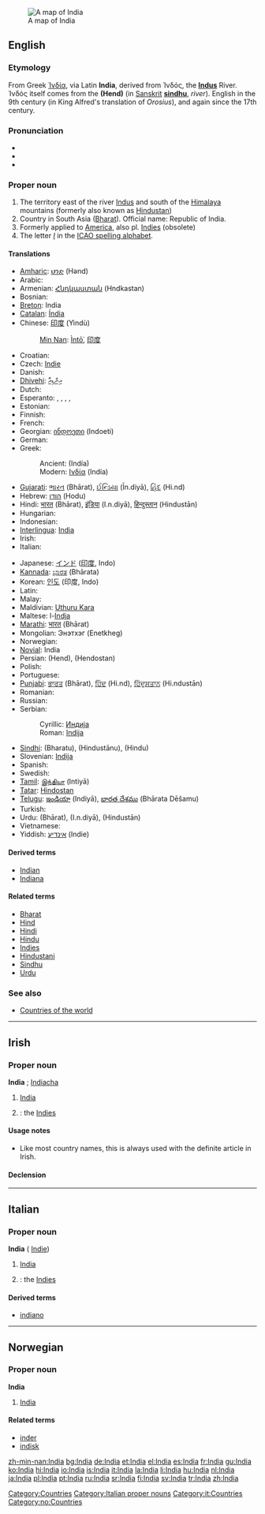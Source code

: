 {{see|india}}
[[Image:Map India.png|thumb|right|A map of India]]
==English==
{{wikipedia}}
{{wikipedia|India (word)}}

===Etymology===
From Greek [[Ἰνδία]], via Latin '''India''', derived from Ἰνδός, the '''[[Indus]]''' River. Ἰνδός itself comes from the {{Pers.}} {{FAchar|[[هند]]}} '''(Hend)''' (in [[Sanskrit]] '''[[sindhu]]''', ''river''). English in the 9th century (in King Alfred's translation of ''Orosius''), and again since the 17th century.

===Pronunciation===
*{{AHD|ĭnʹdēə}}
*{{IPA|/ˈɪndiə/}}
*{{SAMPA|/"Indi@/}}

===Proper noun===
{{en-proper noun}}

# The territory east of the river [[Indus]] and south of the [[Himalaya]] mountains (formerly also known as [[Hindustan]])
# Country in South Asia ([[Bharat]]). Official name: Republic of India.
# Formerly applied to [[America]], also pl. [[Indies]] (obsolete)
# The letter ''[[I]]'' in the [[ICAO spelling alphabet]].

====Translations====
{{trans-top|the country}}
* [[Amharic]]: [[ህንድ]] (Hənd)
* Arabic: {{t-|ar|الهند|tr=al-Hind|sc=ARchar}}
* Armenian: [[Հնդկաստան]] (Hndkastan)
* Bosnian: {{t-|bs|Indija|f}}
* [[Breton]]: India
* [[Catalan]]: [[Índia]] {{f}}
* Chinese: [[印度]] (Yìndù)
*: [[Min Nan]]: [[Ìntō͘]], [[印度]]
* Croatian: {{t+|hr|Indija|f}}
* Czech: [[Indie]] {{f}}
* Danish: {{t-|da|Indien}}
* [[Dhivehi]]: [[އިންޑިއާ]] {{unicode|(Inḋi’ā)}}
* Dutch: {{t+|nl|India}}
* Esperanto: {{t-|eo|Barato|xs=Esperanto}}, {{t-|eo|Hindujo|xs=Esperanto}}, {{t-|eo|Hindio|xs=Esperanto}}, {{t-|eo|Bharato|xs=Esperanto}}, {{t-|eo|Hinda Unio|xs=Esperanto}}
* Estonian: {{t+|et|India}}
* Finnish: {{t+|fi|Intia}}
* French: {{t+|fr|Inde|f}}
* Georgian: [[ინდოეთი]] (Indoeti)
* German: {{t+|de|Indien|n}}
* Greek:
*: Ancient: {{unicode|[[Ἰνδία]]}} (Indía) {{f}}
*: Modern: [[Ινδία]] (Indía) {{f}}
* [[Gujarati]]: [[ભારત]] (Bhārat), [[ઈન્ડિયા]] (Īn.diyā), [[હિંદ]] (Hi.nd)
* Hebrew: [[הודו]] (Hodu)
* Hindi: [[भारत]] (Bhārat), [[इंडिया]] (I.n.diyā), [[हिन्दुस्तान]] (Hindustān)
* Hungarian: {{t+|hu|India}}
* Indonesian: {{t-|id|India|xs=Indonesian}}
* [[Interlingua]]: [[India#Interlingua|India]]
* Irish: {{t-|ga|India|xs=Irish}}
* Italian: {{t+|it|India|f}}
{{trans-mid}}
* Japanese: [[インド]] ([[印度]], Indo)
* [[Kannada]]: [[ಭಾರತ]] (Bhārata)
* Korean: [[인도]] (印度, Indo)
* Latin: {{t+|la|India|f}}
* Malay: {{t-|ms|India|xs=Malay}}
* Maldivian: [[Uthuru Kara]]
* Maltese: l-[[Indja]]
* [[Marathi]]: [[भारत]] (Bhārat)
* Mongolian: Энэтхэг (Enetkheg)
* Norwegian: {{t-|no|India}}
* [[Novial]]: India
* Persian: {{FAchar|[[هند]]}} (Hend), {{FAchar|[[هندوستان]]}} (Hendostan)
* Polish: {{t-|pl|Indie}}
* Portuguese: {{t-|pt|Índia|f}}
* [[Punjabi]]: [[ਭਾਰਤ]] (Bhārat), [[ਹਿੰਦ]] (Hi.nd), [[ਹਿੰਦੁਸਤਾਨ]] (Hi.ndustān)
* Romanian: {{t-|ro|India|f}}
* Russian: {{t+|ru|Индия|f|tr=Índija|sc=Cyrl}}
* Serbian:
*: Cyrillic: [[Индија#Serbian|Индија]] {{f}}
*: Roman: [[Indija#Serbian|Indija]] {{f}}
* [[Sindhi]]: {{SDchar|[[ڀارت]]}} (Bharatu), {{SDchar|[[هندستان]]}} (Hindustānu), {{SDchar|[[هند]]}} (Hindu)
* Slovenian: [[Indija]]
* Spanish: {{t+|es|India|f}}
* Swedish: {{t+|sv|Indien}}
* [[Tamil]]: [[இந்தியா]] (Intiyā)
* [[Tatar]]: [[Hindostan#Tatar|Hindostan]]
* [[Telugu]]: [[ఇండియా]] (Indiyā), [[భారత దేశము]] (Bhārata Dēšamu)
* Turkish: {{t+|tr|Hindistan}}
* Urdu: {{URchar|[[بھارت]]}} (Bhārat), {{URchar|[[انڈیا]]}} (I.n.diyā), {{URchar|[[ہندوستان]]}} (Hindustān)
* Vietnamese: {{t+|vi|Ấn Độ|xs=Vietnamese}}
* Yiddish: [[אינדיע]] (Indie)
{{trans-bottom}}

====Derived terms====
*[[Indian]]
*[[Indiana]]

====Related terms====
*[[Bharat]]
*[[Hind]]
*[[Hindi]]
*[[Hindu]]
*[[Indies]]
*[[Hindustani]]
*[[Sindhu]]
*[[Urdu]]

===See also===
* [[Countries of the world]]

[[Category:Countries]]

----

==Irish==

===Proper noun===
'''India''' {{f}}; {{plural}} [[Indiacha]]

# [[#English|India]]
# {{plural}}: the [[Indies]]

====Usage notes====
* Like most country names, this is always used with the definite article in Irish.

====Declension====
{{ga noun f4|I|ndia|ndiacha}}

----

==Italian==

===Proper noun===
'''India''' {{f}}  ({{plural}} [[Indie]])

# [[#English|India]]
# {{plural}}: the [[Indies]]

====Derived terms====
* [[indiano]]

[[Category:Italian proper nouns]]
[[Category:it:Countries]]

----

==Norwegian==

===Proper noun===
'''India'''

# [[#English|India]]

====Related terms====
*[[inder]]
*[[indisk]]

[[Category:no:Countries]]

[[zh-min-nan:India]]
[[bg:India]]
[[de:India]]
[[et:India]]
[[el:India]]
[[es:India]]
[[fr:India]]
[[gu:India]]
[[ko:India]]
[[hi:India]]
[[io:India]]
[[is:India]]
[[it:India]]
[[la:India]]
[[li:India]]
[[hu:India]]
[[nl:India]]
[[ja:India]]
[[pl:India]]
[[pt:India]]
[[ru:India]]
[[sr:India]]
[[fi:India]]
[[sv:India]]
[[tr:India]]
[[zh:India]]
